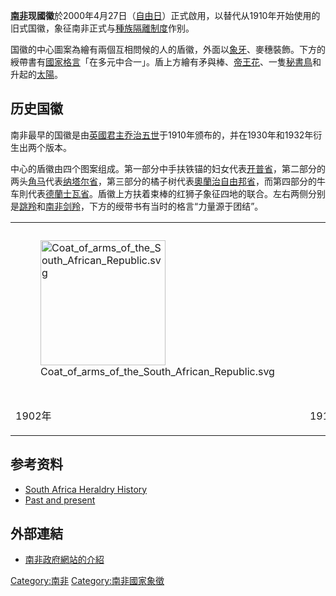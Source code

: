 {{NoteTA
|G1=PoliticiansUK
|G2=People
|G3=Country
}}
{{Infobox coat of arms
|name             = 南非共和国国徽
|image            = South Africa Coat Of Arms.svg<!-- 注释出： --> 
|image_width      = 200
|middle           = 
|middle_width     = 220
|middle_caption   = 风格化样式
|lesser           = 
|lesser_alt       = 
|lesser_width     = 
|lesser_caption   = 
|armiger          = [[南非共和国|南非共和国]]
|year_adopted     = 2000年4月27日
|crest = 
|helm             = 
|mantling         = 
|torse            = 
|shield           = 
|supporters       = 
|compartment      = 
|motto            = 
|orders           = 
|other_elements   = 
|earlier_versions = 
|use              = 
}}
'''[[南非|南非]]现國徽'''於2000年4月27日（[[自由日_(南非)|自由日]]）正式啟用，以替代从1910年开始使用的旧式国徽，象征南非正式与[[南非種族隔離|種族隔離制度]]作别。

国徽的中心圖案為繪有兩個互相問候的人的盾徽，外面以[[象牙|象牙]]、麥穗裝飾。下方的綬帶書有[[國家格言|國家格言]]「在多元中合一」。盾上方繪有矛與棒、[[帝王花|帝王花]]、一隻[[秘書鳥|秘書鳥]]和升起的[[太陽|太陽]]。

== 历史国徽 ==
南非最早的国徽是由[[英國君主|英國君主]][[乔治五世|乔治五世]]于1910年颁布的，并在1930年和1932年衍生出两个版本。

中心的盾徽由四个图案组成。第一部分中手扶铁锚的妇女代表[[开普省|开普省]]，第二部分的两头[[角马|角马]]代表[[纳塔尔省|纳塔尔省]]，第三部分的橘子树代表[[奧蘭治自由邦省|奧蘭治自由邦省]]，而第四部分的牛车則代表[[德蘭士瓦省|德蘭士瓦省]]。盾徽上方扶着束棒的红狮子象征四地的联合。左右两侧分别是[[跳羚|跳羚]]和[[南非剑羚|南非剑羚]]，下方的绶带书有当时的格言“力量源于团结”。
{| border="0" style="table-layout:auto;text-align:center;width:calc(100% - 300px)"
|-
| [[File:Coat_of_arms_of_the_South_African_Republic.svg|200px]]
| [[File:Coat_of_arms_of_South_Africa_(1910–1930).svg|200px]]
| [[File:Coat_of_arms_of_South_Africa_(1930–1932).svg|200px]]
| [[File:Coat_of_Arms_of_South_Africa_(1932-2000).svg|200px]]
|-
| 1902年
| 1910年
| 1930年
| 1932年
|}
{{clr}}

== 参考资料 ==
* [http://hubert-herald.nl/INHOUD.htm South Africa Heraldry History]{{Wayback|url=http://hubert-herald.nl/INHOUD.htm |date=20170922233140 }}
* [https://web.archive.org/web/20080316083348/http://www.ngw.nl/int/zaf/zaf-nat.htm Past and present]

== 外部連結 ==
{{Portal box|非洲|南非}}

* [https://www.gov.za/about-sa/national-coat-arms 南非政府網站的介紹]{{Wayback|url=https://www.gov.za/about-sa/national-coat-arms |date=20190703173811 }}

{{非洲题目|国徽}}

[[Category:南非|Category:南非]]

[[Category:南非國家象徵|Category:南非國家象徵]]